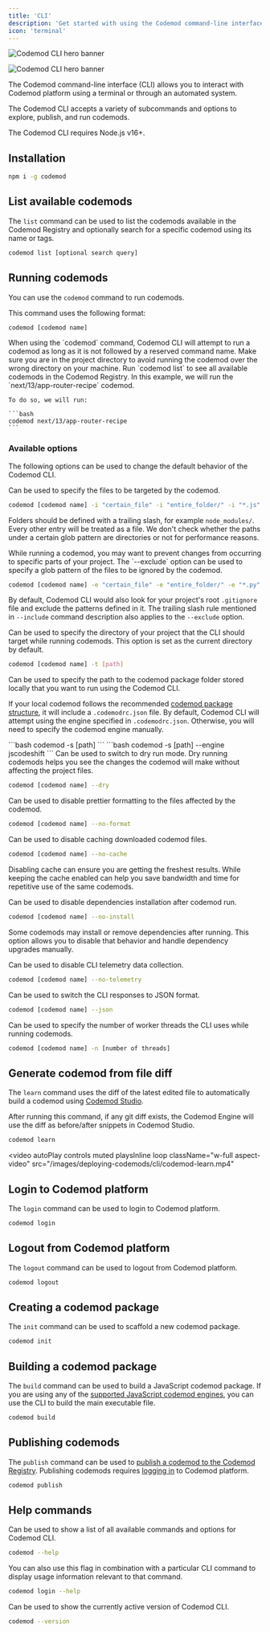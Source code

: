 ```yaml
---
title: 'CLI'
description: 'Get started with using the Codemod command-line interface.'
icon: 'terminal'
---
```


<img
	className="block dark:hidden"
	src="/images/deploying-codemods/cli/hero-light.svg"
	alt="Codemod CLI hero banner"
/>

<img
	className="hidden dark:block"
	src="/images/deploying-codemods/cli/hero-dark.svg"
	alt="Codemod CLI hero banner"
/>

The Codemod command-line interface (CLI) allows you to interact with Codemod platform using a terminal or through an automated system.

The Codemod CLI accepts a variety of subcommands and options to explore, publish, and run codemods.

<Note>The Codemod CLI requires Node.js v16+.</Note>

## Installation

```bash
npm i -g codemod
```

## List available codemods

The <Tooltip tip='Available aliases: `ls` and `search`'>`list`</Tooltip> command can be used to list the codemods available in the Codemod Registry and optionally search for a specific codemod using its name or tags.

```bash
codemod list [optional search query]
```

## Running codemods

You can use the `codemod` command to run codemods.

This command uses the following format:

```bash
codemod [codemod name]
```

<Note>
When using the `codemod` command, Codemod CLI will attempt to run a codemod as long as it is not followed by a reserved command name.
</Note>

<AccordionGroup>
<Accordion title="Example">
  <Steps>
  <Step title="Go to project directory">
    Make sure you are in the project directory to avoid running the codemod over the wrong directory on your machine.
  </Step>
  <Step title="List available codemods">
    Run `codemod list` to see all available codemods in the Codemod Registry.
  </Step>
  <Step title="Run codemod">
    In this example, we will run the `next/13/app-router-recipe` codemod.

    To do so, we will run:

    ```bash
    codemod next/13/app-router-recipe
    ```

  </Step>
</Steps>
</Accordion>

</AccordionGroup>

### Available options

The following options can be used to change the default behavior of the Codemod CLI.

<ResponseField name="--include (-i)" type="glob pattern" default="Defined by the codemod engine">
  Can be used to specify the files to be targeted by the codemod.

```bash
codemod [codemod name] -i "certain_file" -i "entire_folder/" -i "*.js"
```

<Warning>Folders should be defined with a trailing slash, for example `node_modules/`. Every other entry will be treated as a file. We don't check whether the paths under a certain glob pattern are directories or not for performance reasons.</Warning>

</ResponseField>

<ResponseField name="--exclude (-e)" type="glob pattern" default="node_modules/, dist/, build/, .next/, .git/">
  While running a codemod, you may want to prevent changes from occurring to specific parts of your project. The `--exclude` option can be used to specify a glob pattern of the files to be ignored by the codemod.

```bash
codemod [codemod name] -e "certain_file" -e "entire_folder/" -e "*.py"
```
  
<Note>By default, Codemod CLI would also look for your project's root `.gitignore` file and exclude the patterns defined in it. The trailing slash rule mentioned in `--include` command description also applies to the `--exclude` option.</Note>

</ResponseField>

<ResponseField name="--target (-t)" type="string">
  Can be used to specify the directory of your project that the CLI should target while running codemods. This option is set as the current directory by default.

```bash
codemod [codemod name] -t [path]
```

</ResponseField>

<ResponseField name="--source (-s)" type="string">
  Can be used to specify the path to the codemod package folder stored locally that you want to run using the Codemod CLI.

  If your local codemod follows the recommended [codemod package structure](/codemod-registry/publishing-codemods#required-codemod-package-structure), it will include a `.codemodrc.json` file. By default, Codemod CLI will attempt using the engine specified in `.codemodrc.json`. Otherwise, you will need to specify the codemod engine manually.

  <Tabs>
    <Tab title="Codemods with `.codemodrc.json`">
      ```bash
      codemod -s [path]
      ```
    </Tab>
    <Tab title="Codemods without `.codemodrc.json`">
      ```bash
      codemod -s [path] --engine jscodeshift
      ```
    </Tab>
  </Tabs>

</ResponseField>

<ResponseField name="--dry (-d)" type="boolean">
  Can be used to switch to dry run mode. Dry running codemods helps you see the changes the codemod will make without affecting the project files.

```bash
codemod [codemod name] --dry
```

</ResponseField>

<ResponseField name="--no-format" type="boolean">
  Can be used to disable prettier formatting to the files affected by the codemod.

```bash
codemod [codemod name] --no-format
```

</ResponseField>

<ResponseField name="--no-cache" type="boolean">
  Can be used to disable caching downloaded codemod files.

```bash
codemod [codemod name] --no-cache
```

  <Tip>Disabling cache can ensure you are getting the freshest results. While keeping the cache enabled can help you save bandwidth and time for repetitive use of the same codemods.</Tip>
</ResponseField>

<ResponseField name="--no-install" type="boolean">
  Can be used to disable dependencies installation after codemod run.

```bash
codemod [codemod name] --no-install
```

  <Warning>Some codemods may install or remove dependencies after running.
  This option allows you to disable that behavior and handle dependency upgrades manually.</Warning>
</ResponseField>

<ResponseField name="--no-telemetry" type="boolean">
  Can be used to disable CLI telemetry data collection.

```bash
codemod [codemod name] --no-telemetry
```

</ResponseField>

<ResponseField name="--json (-j)" type="boolean">
  Can be used to switch the CLI responses to JSON format.

```bash
codemod [codemod name] --json
```

</ResponseField>

<ResponseField name="--threads (-n)" type="number" default="4">
  Can be used to specify the number of worker threads the CLI uses while running codemods.

```bash
codemod [codemod name] -n [number of threads]
```

</ResponseField>

## Generate codemod from file diff

The `learn` command uses the diff of the latest edited file to automatically build a codemod using [Codemod Studio](/building-codemods/codemod-studio/).

After running this command, if any git diff exists, the Codemod Engine will use the diff as before/after snippets in Codemod Studio.

```bash
codemod learn
```

<video
	autoPlay
	controls
	muted
	playsInline
	loop
	className="w-full aspect-video"
	src="/images/deploying-codemods/cli/codemod-learn.mp4"
></video>

## Login to Codemod platform

The `login` command can be used to login to Codemod platform.

```bash
codemod login
```

## Logout from Codemod platform

The `logout` command can be used to logout from Codemod platform.

```bash
codemod logout
```

## Creating a codemod package

The `init` command can be used to scaffold a new codemod package.

```bash
codemod init
```

## Building a codemod package

The `build` command can be used to build a JavaScript codemod package. If you are using any of the [supported JavaScript codemod engines](/codemod-registry/publishing-codemods#supported-codemod-engines), you can use the CLI to build the main executable file.

```bash
codemod build
```

## Publishing codemods

The `publish` command can be used to [publish a codemod to the Codemod Registry](/codemod-registry/publishing-codemods). Publishing codemods requires [logging in](#login-to-codemod-platform) to Codemod platform.

```bash
codemod publish
```

## Help commands

<ResponseField name="--help">
  Can be used to show a list of all available commands and options for Codemod CLI.

```bash
codemod --help
```

You can also use this flag in combination with a particular CLI command to display usage information relevant to that command.

```bash
codemod login --help
```

</ResponseField>

<ResponseField name="--version (-v)">
  Can be used to show the currently active version of Codemod CLI.

```bash
codemod --version
```

</ResponseField>